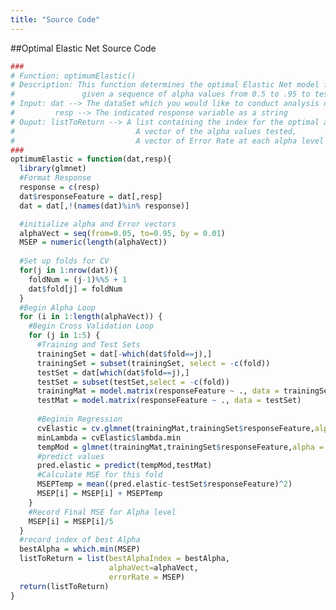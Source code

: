 ```yaml
---
title: "Source Code"
---
```


##Optimal Elastic Net Source Code
```r
###
# Function: optimumElastic()
# Description: This function determines the optimal Elastic Net model for prediction,
#               given a sequence of alpha values from 0.5 to .95 to test
# Input: dat --> The dataSet which you would like to conduct analysis on
#         resp --> The indicated response variable as a string
# Ouput: listToReturn --> A list containing the index for the optimal alpha value
#                           A vector of the alpha values tested,
#                           A vector of Error Rate at each alpha level
###
optimumElastic = function(dat,resp){
  library(glmnet)
  #Format Response
  response = c(resp)
  dat$responseFeature = dat[,resp]
  dat = dat[,!(names(dat)%in% response)]

  #initialize alpha and Error vectors
  alphaVect = seq(from=0.05, to=0.95, by = 0.01)
  MSEP = numeric(length(alphaVect))
  
  #Set up folds for CV
  for(j in 1:nrow(dat)){
    foldNum = (j-1)%%5 + 1
    dat$fold[j] = foldNum
  }
  #Begin Alpha Loop
  for (i in 1:length(alphaVect)) {
    #Begin Cross Validation Loop
    for (j in 1:5) {
      #Training and Test Sets
      trainingSet = dat[-which(dat$fold==j),]
      trainingSet = subset(trainingSet, select = -c(fold))
      testSet = dat[which(dat$fold==j),]
      testSet = subset(testSet,select = -c(fold))
      trainingMat = model.matrix(responseFeature ~ ., data = trainingSet)
      testMat = model.matrix(responseFeature ~ ., data = testSet)
      
      #Beginin Regression
      cvElastic = cv.glmnet(trainingMat,trainingSet$responseFeature,alpha = alphaVect[i])
      minLambda = cvElastic$lambda.min
      tempMod = glmnet(trainingMat,trainingSet$responseFeature,alpha = alphaVect[i],lambda = minLambda)
      #predict values
      pred.elastic = predict(tempMod,testMat)
      #Calculate MSE for this fold
      MSEPTemp = mean((pred.elastic-testSet$responseFeature)^2)
      MSEP[i] = MSEP[i] + MSEPTemp
    }
    #Record Final MSE for Alpha level
    MSEP[i] = MSEP[i]/5
  }
  #record index of best Alpha
  bestAlpha = which.min(MSEP)
  listToReturn = list(bestAlphaIndex = bestAlpha,
                      alphaVect=alphaVect,
                      errorRate = MSEP)
  return(listToReturn)
}
```